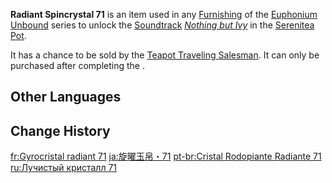{{Item Infobox
|id           = 141071
|image        = Item Radiant Spincrystal.png
|type         = Adventure Items
|group        = Radiant Spincrystals
|group2       = Inazuma Spincrystals
|quality      = 4
|invCategory  = Precious Items
|description  = This wondrous crystal contains a certain rhythm, like something beautiful woven from delicate silk. These items can be found throughout the mainland or from merchants who collect curios. The tune held within this crystal can be revivified in your [[Serenitea Pot]] using either "[[Euphonium Unbound: Winding]]" or "[[Euphonium Unbound: Soaring]]." The tune contained within this [[Radiant Spincrystal]] is "[[Nothing but Ivy]]."
|source1      = [[Chubby]]
|track        = Nothing but Ivy
}}
'''Radiant Spincrystal 71''' is an item used in any [[Furnishing]] of the [[Euphonium Unbound]] series to unlock the [[Soundtrack]] ''[[Nothing but Ivy]]'' in the [[Serenitea Pot]].

It has a chance to be sold by the [[Teapot Traveling Salesman]]. It can only be purchased after completing the {{Quest|Ritou Escape Plan}}.

==Other Languages==
{{Other Languages
|default_hidden = 1
|en      = Radiant Spincrystal 71
|zhs     = 旋曜玉帛・其七十一
|zhs_rm  = Xuán Yào Yùbó - Qí Qīshíyī
|zht     = 旋曜玉帛・其七十一
|zht_rm  = Xuán Yào Yùbó - Qí Qīshíyī
|ja      = 旋曜玉帛・71
|ja_rm   = Sen'you Gyokuhaku - Nanajuuichi{{Assumed}}
|ko      = 빛나는 결정・71
|ko_rm   = Binnaneun Gyeoljeong - Chilssibil
|es      = Girocristal radiante (71)
|fr      = Gyrocristal radiant 71
|ru      = Лучистый кристалл {{tt|71|}}
|th      = Radiant Spincrystal 71
|vi      = Ngọc Thạch Âm Vang 71
|de      = Strahlender Drehkristall LXXI
|id      = Radiant Spincrystal 71
|pt      = Cristal Rodopiante Radiante 71
|tr      = Parlak Burgu Kristal 71
|it      = Voltacristallo radioso 71
}}

==Change History==
{{Change History|2.6}}

[[fr:Gyrocristal radiant 71]]
[[ja:旋曜玉帛・71]]
[[pt-br:Cristal Rodopiante Radiante 71]]
[[ru:Лучистый кристалл 71]]